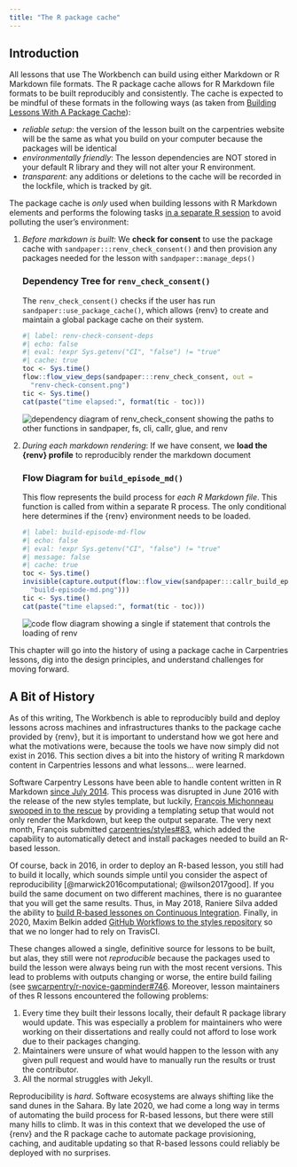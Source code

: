 ```yaml
---
title: "The R package cache"
---
```


## Introduction

All lessons that use The Workbench can build using either Markdown or R Markdown
file formats. The R package cache allows for R Markdown file formats to be built
reproducibly and consistently. The cache is expected to be mindful of these
formats in the following ways (as taken from [Building Lessons With A Package
Cache](https://carpentries.github.io/sandpaper/articles/building-with-renv.html)):

- *reliable setup*: the version of the lesson built on the carpentries website
  will be the same as what you build on your computer because the packages will
  be identical
- *environmentally friendly*: The lesson dependencies are NOT stored in your
  default R library and they will not alter your R environment.
- *transparent*: any additions or deletions to the cache will be recorded in
  the lockfile, which is tracked by git.

The package cache is _only_ used when building lessons with R Markdown elements
and performs the folowing tasks [in a separate R
session](https://callr.r-lib.org/#synchronous-one-off-r-processes) to avoid
polluting the user's environment:

 1. _Before markdown is built_: We **check for consent** to use the package
    cache with `sandpaper:::renv_check_consent()` and then provision any
    packages needed for the lesson with `sandpaper::manage_deps()`

    ::: {.callout-note collapse="true"}

    ### Dependency Tree for `renv_check_consent()`

    The `renv_check_consent()` checks if the user has run
    `sandpaper::use_package_cache()`, which allows {renv} to create and maintain
    a global package cache on their system.
    
    ```r
    #| label: renv-check-consent-deps
    #| echo: false
    #| eval: !expr Sys.getenv("CI", "false") != "true"
    #| cache: true
    toc <- Sys.time()
    flow::flow_view_deps(sandpaper:::renv_check_consent, out =
      "renv-check-consent.png")
    tic <- Sys.time()
    cat(paste("time elapsed:", format(tic - toc)))
    ```

    ![](renv-check-consent.png){alt="dependency diagram of renv_check_consent
    showing the paths to other functions in sandpaper, fs, cli, callr, glue, and
    renv"}
    :::
 2. _During each markdown rendering_: If we have consent, we **load the {renv}
    profile** to reproducibly render the markdown document

    ::: {.callout-note collapse="true"}

    ### Flow Diagram for `build_episode_md()`
    
    This flow represents the build process for _each R Markdown file_. This
    function is called from within a separate R process. The only conditional
    here determines if the {renv} environment needs to be loaded. 

    ```r
    #| label: build-episode-md-flow
    #| echo: false
    #| eval: !expr Sys.getenv("CI", "false") != "true"
    #| message: false
    #| cache: true
    toc <- Sys.time()
    invisible(capture.output(flow::flow_view(sandpaper:::callr_build_episode_md, out =
      "build-episode-md.png")))
    tic <- Sys.time()
    cat(paste("time elapsed:", format(tic - toc)))
    ```

    ![](build-episode-md.png){alt="code flow diagram showing a single if
    statement that controls the loading of renv"}
    :::

This chapter will go into the history of using a package cache in Carpentries
lessons, dig into the design principles, and understand challenges for moving
forward.


## A Bit of History

As of this writing, The Workbench is able to reproducibly build and deploy
lessons across machines and infrastructures thanks to the package cache provided
by {renv}, but it is important to understand how we got here and what the
motivations were, because the tools we have now simply did not exist in 2016.
This section dives a bit into the history of writing R markdown content in
Carpentries lessons and what lessons... were learned. 

Software Carpentry Lessons have been able to handle content written in R
Markdown [since July 2014](https://github.com/swcarpentry/DEPRECATED-bc/pull/626).
This process was disrupted in June 2016 with the release of the new styles
template, but luckily, [François Michonneau swooped in to the
rescue](https://github.com/carpentries/lesson-example/pull/30) by providing a
templating setup that would not only render the Markdown, but keep the output
separate. The very next month, François submitted
[carpentries/styles#83](https://github.com/carpentries/styles/pull/83), which
added the capability to automatically detect and install packages needed to
build an R-based lesson.

Of course, back in 2016, in order to deploy an R-based lesson, you still had to
build it locally, which sounds simple until you consider the aspect of
reproducibility [@marwick2016computational; @wilson2017good]. If you build the
same document on two different machines, there is no guarantee that you will
get the same results. Thus, in May 2018, Raniere Silva added the ability to
[build R-based lessones on Continuous
Integration](https://github.com/carpentries/styles/pull/275). Finally, in 2020,
Maxim Belkin added [GitHub Workflows to the styles
repository](https://github.com/carpentries/styles/pull/488) so that we no longer
had to rely on TravisCI.

These changes allowed a single, definitive source for lessons to be built, but
alas, they still were not _reproducible_ because the packages used to build the
lesson were always being run with the most recent versions. This lead to
problems with outputs changing or worse, the entire build failing (see
[swcarpentry/r-novice-gapminder#746](https://github.com/swcarpentry/r-novice-gapminder/issues/746).
Moreover, lesson maintainers of thes R lessons encountered the following
problems: 

1. Every time they built their lessons locally, their default R package library
   would update. This was especially a problem for maintainers who were working
   on their dissertations and really could not afford to lose work due to
   their packages changing.
2. Maintainers were unsure of what would happen to the lesson with any given
   pull request and would have to manually run the results or trust the
   contributor.
3. All the normal struggles with Jekyll.

Reproducibility is _hard_. Software ecosystems are always shifting like the sand
dunes in the Sahara. By late 2020, we had come a long way in terms of automating
the build process for R-based lessons, but there were still many hills to climb.
It was in this context that we developed the use of {renv} and the R package 
cache to automate package provisioning, caching, and auditable updating so that
R-based lessons could reliably be deployed with no surprises.

## 
